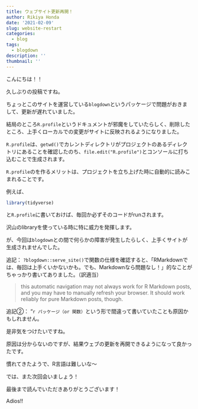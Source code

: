 ```yaml
---
title: ウェブサイト更新再開！
author: Rikiya Honda
date: '2021-02-09'
slug: website-restart
categories:
  - blog
tags:
  - blogdown
description: ''
thumbnail: ''
---
```



こんにちは！！

久しぶりの投稿ですね。

ちょっとこのサイトを運営している`blogdown`というパッケージで問題がおきまして、更新が遅れていました。

結局のところ`R.profile`というドキュメントが邪魔をしていたらしく、削除したところ、上手くローカルでの変更がサイトに反映されるようになりました。

` R.profile`は、` getwd()`でカレントディレクトリがプロジェクトのあるディレクトリにあることを確認したのち、` file.edit("R.profile")`とコンソールに打ち込むことで生成されます。

` R.profile`のを作るメリットは、プロジェクトを立ち上げた時に自動的に読みこまれることです。

例えば、

```r
library(tidyverse)
```

と` R.profile`に書いておけば、毎回か必ずそのコードがrunされます。

沢山のlibraryを使っている時に特に威力を発揮します。

が、今回は`blogdown`との間で何らかの障害が発生したらしく、上手くサイトが生成されませんでした。

追記：
`?blogdown::serve_site()`で関数の仕様を確認すると、「RMarkdownでは、毎回は上手くいかないかも。でも、Markdownなら問題なし！」的なことがちゃっかり書いてありました。（訳適当）

>this automatic navigation may not always work for R Markdown posts, and you may have to manually refresh your browser. It should work reliably for pure Markdown posts, though.

追記②：
"`r パッケージ（or 関数）`という形で間違って書いていたことも原因かもしれません。

是非気をつけたいですね。


原因は分からないのですが、結果ウェブの更新を再開できるようになって良かったです。

慣れてきたようで、R言語は難しいな～

では、また次回会いましょう！

最後まで読んでいただきありがとうございます！

Adios!!

